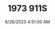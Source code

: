 ---
width: 5892
height: 3928
title: 1973 911S
description: A Signal Yellow 1973 Porsche 911S Targa with brown interior in Austin, TX.
date: 6/26/2023 4:51:00 AM
cameraMake: Sony
cameraModel: ILCE-7M3
lens: 85mm F1.4 DG DN | Art 020
settingsfStop: f/1.4
settingsISO: ISO 50
settingsShutter: 1/200
settingsFocalLength: 85 mm
---
